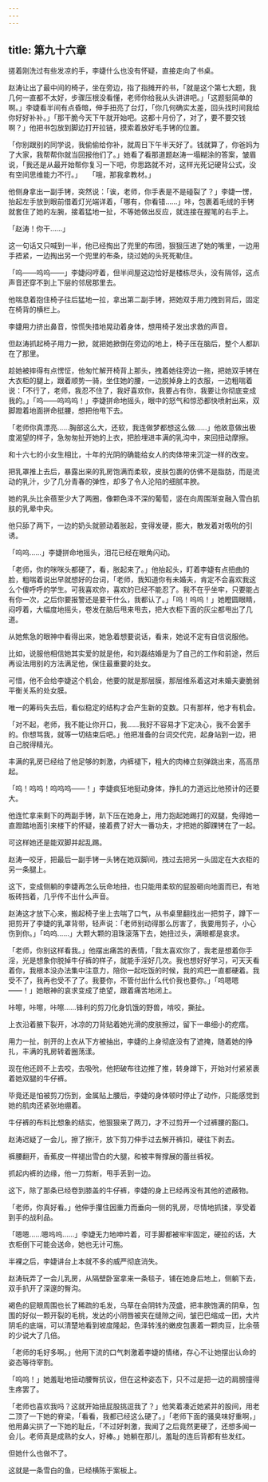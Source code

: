 ```yaml
---
---
---
```

title: 第九十六章
---




搓着刚洗过有些发凉的手，李婕什么也没有怀疑，直接走向了书桌。

赵涛让出了最中间的椅子，坐在旁边，指了指摊开的书，「就是这个第七大题，我几何一直都不太好，步骤压根没看懂，老师你给我从头讲讲吧。」「这题挺简单的啊。」李婕看半间有点昏暗，伸手扭亮了台灯，「你几何确实太差，回头找时间我给你好好补补。」「那干脆今天下午就开始吧。这都十月份了，对了，要不要交钱啊？」他把书包放到脚边打开拉链，摸索着放好毛手铐的位置。

「你别跟别的同学说，我偷偷给你补，就周日下午半天好了。钱就算了，你爸妈为了大家，我帮帮你就当回报他们了。」她看了看那道题赵涛一塌糊涂的答案，皱眉说，「我还是从最开始帮你复习一下吧，你思路就不对，这样光死记硬背公式，没有空间思维能力不行。」　　「哦，那我拿教材。」

他侧身拿出一副手铐，突然说：「诶，老师，你手表是不是碰裂了？」李婕一愣，抬起左手放到眼前借着灯光端详着，「哪有，你看错……」咔，包裹着毛绒的手铐就套住了她的左腕，接着猛地一扯，不等她做出反应，就连接在握笔的右手上。

「赵涛！你干……」

这一句话又只喊到一半，他已经掏出了兜里的布团，狠狠压进了她的嘴里，一边用手捂紧，一边掏出另一个兜里的布条，绕过她的头死死勒住。

「呜——呜呜——」李婕闷哼着，但半间屋这边恰好是楼栋尽头，没有隔邻，这点声音还穿不到上下层的邻居那里去。

他喘息着抱住椅子往后猛地一拉，拿出第二副手铐，把她双手用力拽到背后，固定在椅背的横栏上。

李婕用力挤出鼻音，惊慌失措地晃动着身体，想用椅子发出求救的声音。

但赵涛抓起椅子用力一掀，就把她掀倒在旁边的地上，椅子压在脑后，整个人都趴在了那里。

趁她被摔得有点愣怔，他匆忙解开椅背上那头，拽着她往旁边一拖，把她双手铐在大衣柜的腿上，跟着顺势一骑，坐住她的腰，一边脱掉身上的衣服，一边粗喘着说：「不行了，老师，我忍不住了，我好喜欢你，我要占有你，我要让你彻底变成我的。」「呜——呜呜呜！」李婕拼命地摇头，眼中的怒气和惊恐都快喷射出来，双脚蹬着地面拼命挺腰，想把他甩下去。

「老师你真漂亮……胸部这么大，还软，我连做梦都想这么做……」他故意做出极度渴望的样子，急匆匆扯开她的上衣，把脸埋进丰满的乳沟中，来回扭动摩擦。

和十六七的小女生相比，十年的光阴的确能给女人的肉体带来沉淀一样的改变。

把乳罩推上去后，暴露出来的乳房饱满而柔软，皮肤包裹的仿佛不是脂肪，而是流动的乳汁，少了几分青春的弹性，却多了令人沦陷的细腻丰腴。

她的乳头比余蓓至少大了两圈，像颗色泽不深的葡萄，竖在向周围渐变融入雪白肌肤的乳晕中央。

他只舔了两下，一边的奶头就颤动着胀起，变得发硬，膨大，散发着对吸吮的引诱。

「呜呜……」李婕拼命地摇头，泪花已经在眼角闪动。

「老师，你的咪咪头都硬了，看，胀起来了。」他抬起头，盯着李婕有点扭曲的脸，粗喘着说出早就想好的台词，「老师，我知道你有未婚夫，肯定不会喜欢我这么个傻呼呼的学生。可我喜欢你，喜欢的已经不能忍了。我不在乎坐牢，只要能占有你一次，之后你要报警还是要干什么，我都认了。」「呜！呜呜！」她瞪圆眼睛，闷哼着，大幅度地摇头，卷发在脑后甩来甩去，把大衣柜下面的灰尘都甩出了几道。

从她焦急的眼神中看得出来，她急着想要说话，看来，她说不定有自信说服他。

比如，说服他相信她其实爱的就是他，和刘磊结婚是为了自己的工作和前途，然后再设法用别的方法满足他，保住最重要的处女。

可惜，他不会给李婕这个机会，他要的就是那层膜，那层维系着这对未婚夫妻脆弱平衡关系的处女膜。

唯一的筹码失去后，看似稳定的结构才会产生新的变数。只有那样，他才有机会。

「对不起，老师，我不能让你开口，我……我好不容易才下定决心，我不会罢手的。你想骂我，就等一切结束后吧。」他把准备的台词交代完，起身站到一边，把自己脱得精光。

丰满的乳房已经给了他足够的刺激，内裤褪下，粗大的肉棒立刻弹跳出来，高高昂起。

「呜！呜呜！呜呜呜——！」李婕疯狂地挺动身体，挣扎的力道远比他预计的还要大。

他连忙拿来剩下的两副手铐，趴下压在她身上，用力抱起她踢打的双腿，免得她一直蹬踏地面引来楼下的怀疑，接着费了好大一番功夫，才把她的脚踝铐在了一起。

可这样她还是能双脚并起乱踢。

赵涛一咬牙，把最后一副手铐一头铐在她双脚间，拽过去把另一头固定在大衣柜的另一条腿上。

这下，变成侧躺的李婕再怎么玩命地扭，也只能用柔软的屁股砸向地面而已，有地板砖挡着，几乎传不出什么声音。

赵涛这才放下心来，搬起椅子坐上去喘了口气，从书桌里翻找出一把剪子，蹲下一把剪开了李婕的乳罩背带，轻声说：「老师别动得那么厉害了，我要用剪子，小心伤到你。」「呜呜……」大颗大颗的泪珠滚落下去，她扭过头，满眼都是哀求。

「老师，你别这样看我。」他摆出痛苦的表情，「我太喜欢你了，我老是想着你手淫，光是想象你脱掉牛仔裤的样子，就能手淫好几次。我也想好好学习，可天天看着你，我根本没办法集中注意力，陪你一起吃饭的时候，我的鸡巴一直都硬着。我受不了，我再也受不了了。我要你，不管付出什么代价我也要你。」「呜嗯嗯——！」她眼神的哀求变成了绝望，跟着痛苦地闭上。

咔嚓，咔嚓，咔嚓……锋利的剪刀化身饥饿的野兽，啃咬，撕扯。

上衣沿着腋下裂开，冰凉的刀背贴着她光滑的皮肤擦过，留下一串细小的疙瘩。

用力一扯，剖开的上衣从下方被抽出，李婕的上身彻底没有了遮掩，随着她的挣扎，丰满的乳房转着圈荡漾。

现在他还顾不上去咬，去吸吮，他把破布往边推了推，转身蹲下，开始对付紧紧裹着她双腿的牛仔裤。

毕竟还是怕被剪刀伤到，金属贴上腰后，李婕的身体顿时停止了动作，只能感觉到她的肌肉还紧张地绷着。

牛仔裤的布料比想象的结实，他狠狠来了两刀，才不过剪开一个过裤腰的豁口。

赵涛迟疑了一会儿，擦了擦汗，放下剪刀伸手过去解开裤扣，硬往下剥去。

裤腰翻开，香蕉皮一样褪出雪白的大腿，和被丰臀撑展的蕾丝裤衩。

抓起内裤的边缘，他一刀剪断，甩手丢到一边。

这下，除了那条已经卷到膝盖的牛仔裤，李婕的身上已经再没有其他的遮蔽物。

「老师，你真好看。」他伸手攥住因重力而垂向一侧的乳房，尽情地抓揉，享受着到手的战利品。

「嗯嗯……嗯呜呜……」李婕无力地呻吟着，可手脚都被牢牢固定，硬拉的话，大衣柜倒下可能会送命，她也无计可施。

半裸之后，李婕讲台上本就不多的威严彻底消失。

赵涛玩弄了一会儿乳房，从隔壁卧室拿来一条毯子，铺在她身后地上，侧躺下去，双手扒开了深邃的臀沟。

褐色的屁眼周围也长了稀疏的毛发，乌草在会阴转为茂盛，把丰腴饱满的阴阜，包围的好似一颗开裂的毛桃，发达的小阴唇被夹在缝隙之间，皱巴巴缩成一团，大片阴毛的底端，可以清楚地看到坡度隆起，色泽转浅的嫩皮包裹着一颗肉豆，比余蓓的少说大了几倍。

「老师的毛好多啊。」他用下流的口气刺激着李婕的情绪，存心不让她摆出认命的姿态等待宰割。

「呜呜！」她羞耻地扭动腰臀抗议，但在这种姿态下，只不过是把一边的肩膀撞得生疼罢了。

「老师也喜欢我吗？这就开始扭屁股挑逗我了？」他笑着凑近她紧并的股间，用老二顶了一下她的脊梁，「看看，我都已经这么硬了。」「老师下面的骚臭味好重啊，」他用鼻尖拱了一下她的耻丘，「不过好刺激，我闻了之后竟然更硬了，还想多闻一会儿。老师真是成熟的女人，好棒。」她躺在那儿，羞耻的连后背都有些发红。

但她什么也做不了。

这就是一条雪白的鱼，已经横陈于案板上。